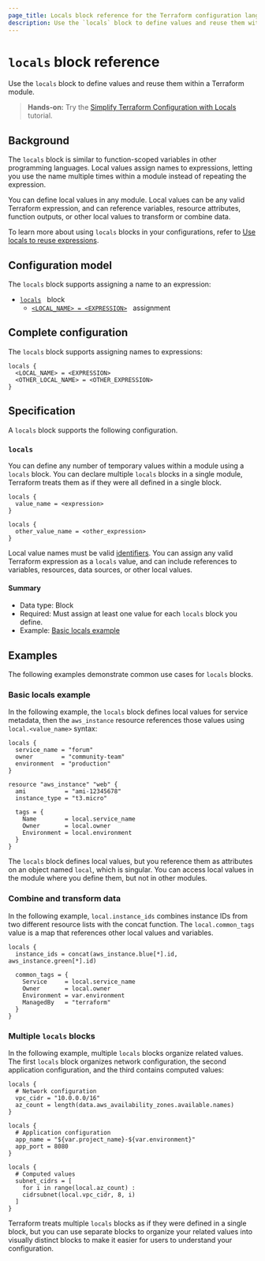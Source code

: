 ```yaml
---
page_title: Locals block reference for the Terraform configuration language
description: Use the `locals` block to define values and reuse them within a Terraform module.
---
```


# `locals` block reference

Use the `locals` block to define values and reuse them within a Terraform module.

> **Hands-on:** Try the [Simplify Terraform Configuration with Locals](/terraform/tutorials/configuration-language/locals) tutorial.

## Background

The `locals` block is similar to function-scoped variables in other programming languages. Local values assign names to expressions, letting you use the name multiple times within a module instead of repeating the expression.

You can define local values in any module. Local values can be any valid Terraform expression, and can reference variables, resource attributes, function outputs, or other local values to transform or combine data.

To learn more about using `locals` blocks in your configurations, refer to [Use locals to reuse expressions](/terraform/language/parameterize/locals).

## Configuration model

The `locals` block supports assigning a name to an expression:

- [`locals`](#locals) &nbsp; block
  - [`<LOCAL_NAME> = <EXPRESSION>`](#local-value-assignment) &nbsp; assignment

## Complete configuration

The `locals` block supports assigning names to expressions:

```hcl
locals {
  <LOCAL_NAME> = <EXPRESSION>
  <OTHER_LOCAL_NAME> = <OTHER_EXPRESSION>
}
```

## Specification

A `locals` block supports the following configuration.

### `locals`

You can define any number of temporary values within a module using a `locals` block. You can declare multiple `locals` blocks in a single module, Terraform treats them as if they were all defined in a single block.

```hcl
locals {
  value_name = <expression>
}

locals {
  other_value_name = <other_expression>
}
```

Local value names must be valid [identifiers](/terraform/language/syntax/configuration#identifiers). You can assign any valid Terraform expression as a `locals` value, and can include references to variables, resources, data sources, or other local values.

#### Summary

- Data type: Block
- Required: Must assign at least one value for each `locals` block you define.
- Example: [Basic locals example](#basic-locals-example)

## Examples

The following examples demonstrate common use cases for `locals` blocks.

### Basic locals example

In the following example, the `locals` block defines local values for service metadata, then the `aws_instance` resource references those values using `local.<value_name>` syntax:

```hcl
locals {
  service_name = "forum"
  owner        = "community-team"
  environment  = "production"
}

resource "aws_instance" "web" {
  ami           = "ami-12345678"
  instance_type = "t3.micro"

  tags = {
    Name        = local.service_name
    Owner       = local.owner
    Environment = local.environment
  }
}
```

The `locals` block defines local values, but you reference them as attributes on an object named `local`, which is singular. You can access local values in the module where you define them, but not in other modules.

### Combine and transform data

In the following example, `local.instance_ids` combines instance IDs from two different resource lists with the concat function. The `local.common_tags` value is a map that references other local values and variables.

```hcl
locals {
  instance_ids = concat(aws_instance.blue[*].id, aws_instance.green[*].id)

  common_tags = {
    Service     = local.service_name
    Owner       = local.owner
    Environment = var.environment
    ManagedBy   = "terraform"
  }
}
```

### Multiple `locals` blocks

In the following example, multiple `locals` blocks organize related values. The first `locals` block organizes network configuration, the second application configuration, and the third contains computed values:

```hcl
locals {
  # Network configuration
  vpc_cidr = "10.0.0.0/16"
  az_count = length(data.aws_availability_zones.available.names)
}

locals {
  # Application configuration
  app_name = "${var.project_name}-${var.environment}"
  app_port = 8080
}

locals {
  # Computed values
  subnet_cidrs = [
    for i in range(local.az_count) :
    cidrsubnet(local.vpc_cidr, 8, i)
  ]
}
```

Terraform treats multiple `locals` blocks as if they were defined in a single block, but you can use separate blocks to organize your related values into visually distinct blocks to make it easier for users to understand your configuration.
